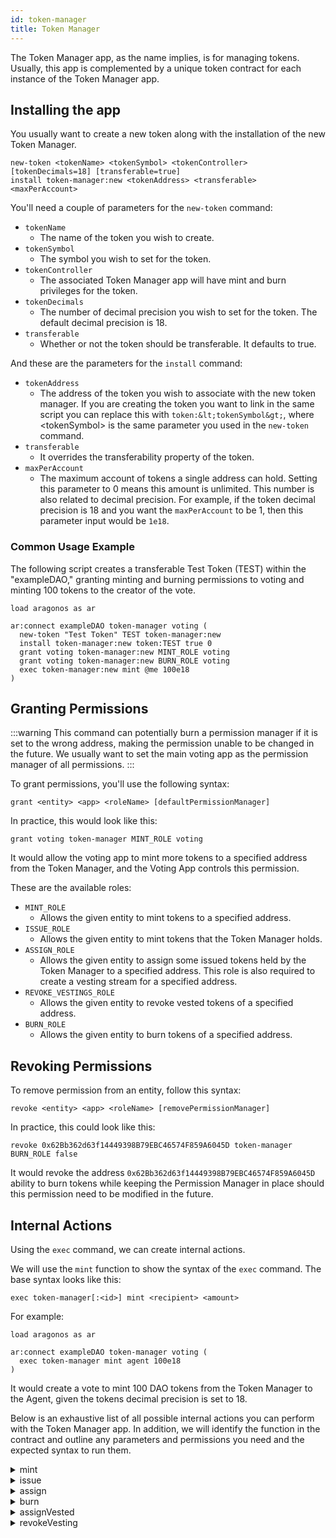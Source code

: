 ```yaml
---
id: token-manager
title: Token Manager
---
```


The Token Manager app, as the name implies, is for managing tokens. Usually, this app is complemented by a unique token contract for each instance of the Token Manager app.

## Installing the app

You usually want to create a new token along with the installation of the new Token Manager.

```
new-token <tokenName> <tokenSymbol> <tokenController> [tokenDecimals=18] [transferable=true]
install token-manager:new <tokenAddress> <transferable> <maxPerAccount>
```

You'll need a couple of parameters for the `new-token` command:

- `tokenName`
    - The name of the token you wish to create.
- `tokenSymbol`
    - The symbol you wish to set for the token.
- `tokenController`
    - The associated Token Manager app will have mint and burn privileges for the token.
- `tokenDecimals`
    - The number of decimal precision you wish to set for the token. The default decimal precision is 18.
- `transferable`
    - Whether or not the token should be transferable. It defaults to true.

And these are the parameters for the `install` command:
- `tokenAddress`
    - The address of the token you wish to associate with the new token manager. If you are creating the token you want to link in the same script you can replace this with `token:&lt;tokenSymbol&gt;`, where &lt;tokenSymbol&gt; is the same parameter you used in the `new-token` command.
- `transferable`
    - It overrides the transferability property of the token.
- `maxPerAccount`
    - The maximum account of tokens a single address can hold. Setting this parameter to 0 means this amount is unlimited. This number is also related to decimal precision. For example, if the token decimal precision is 18 and you want the `maxPerAccount` to be 1, then this parameter input would be `1e18`.

### Common Usage Example

The following script creates a transferable Test Token (TEST) within the "exampleDAO," granting minting and burning permissions to voting and minting 100 tokens to the creator of the vote.

```
load aragonos as ar

ar:connect exampleDAO token-manager voting (
  new-token "Test Token" TEST token-manager:new
  install token-manager:new token:TEST true 0
  grant voting token-manager:new MINT_ROLE voting
  grant voting token-manager:new BURN_ROLE voting
  exec token-manager:new mint @me 100e18
)
```


<InstallVersioning />

## Granting Permissions

:::warning
This command can potentially burn a permission manager if it is set to the wrong address, making the permission unable to be changed in the future. We usually want to set the main voting app as the permission manager of all permissions.
:::

To grant permissions, you'll use the following syntax:

```
grant <entity> <app> <roleName> [defaultPermissionManager]
```

In practice, this would look like this:

```
grant voting token-manager MINT_ROLE voting
```

It would allow the voting app to mint more tokens to a specified address from the Token Manager, and the Voting App controls this permission.

These are the available roles:
- `MINT_ROLE`
    - Allows the given entity to mint tokens to a specified address.
- `ISSUE_ROLE`
    - Allows the given entity to mint tokens that the Token Manager holds.
- `ASSIGN_ROLE`
    - Allows the given entity to assign some issued tokens held by the Token Manager to a specified address. This role is also required to create a vesting stream for a specified address.
- `REVOKE_VESTINGS_ROLE`
    - Allows the given entity to revoke vested tokens of a specified address.
- `BURN_ROLE`
    - Allows the given entity to burn tokens of a specified address.


<TypesOfEntities />



<OracleGrant />


## Revoking Permissions

To remove permission from an entity, follow this syntax:

```
revoke <entity> <app> <roleName> [removePermissionManager]
```

In practice, this could look like this:

```
revoke 0x62Bb362d63f14449398B79EBC46574F859A6045D token-manager BURN_ROLE false
```

It would revoke the address `0x62Bb362d63f14449398B79EBC46574F859A6045D` ability to burn tokens while keeping the Permission Manager in place should this permission need to be modified in the future.

## Internal Actions


Using the `exec` command, we can create internal actions.

We will use the `mint` function to show the syntax of the `exec` command. The base syntax looks like this:

```
exec token-manager[:<id>] mint <recipient> <amount>
```

For example:

```
load aragonos as ar

ar:connect exampleDAO token-manager voting (
  exec token-manager mint agent 100e18
)
```

It would create a vote to mint 100 DAO tokens from the Token Manager to the Agent, given the tokens decimal precision is set to 18.

Below is an exhaustive list of all possible internal actions you can perform with the Token Manager app. In addition, we will identify the function in the contract and outline any parameters and permissions you need and the expected syntax to run them.

<details>
<summary>mint</summary>

This function will mint more of the tokens that are associated with the Token Manager app.

#### Parameters

- `receiver` - The entity's address that will receive the minted tokens (address).
- `amount` - The number of tokens you wish to mint. **Take note of the token's decimal precision**(uint256). 

#### Permissions

The entity that wishes to mint more tokens will need the `MINT_ROLE` role.

#### Syntax

```
exec token-manager mint <receiver> <amount>
```
</details>

<details>
<summary>issue</summary>

It will mint a specified amount of tokens that the Token Manager app will hold.

#### Parameters

- `amount` - The number of tokens you wish to mint. **Take note of the token's decimal precision**. (uint256)

#### Permissions

The entity that wishes to mint more tokens to the Token Manager app will need the `ISSUE_ROLE` role.

#### Syntax

```
exec token-manager issue <amount>
```
</details>
<details>
<summary>assign</summary>

It sends a specified amount of the Token Manager tokens currently held by the Token Manager to a specified address.

#### Parameters
- `receiver` - The entity's address will receive the assigned tokens. (address)
- `amount` - The number of tokens you wish to assign. **Take note of the token's decimal precision**. (uint256) 

#### Permissions

The entity that wishes to assign tokens to a specified address will require the `ASSIGN_ROLE` role.

#### Syntax
```
exec token-manager assign <receiver> <amount>
```
</details>

<details>
<summary>burn</summary>

This function will burn a specified amount of the associated Token Manager tokens from a specified address.

#### Parameters

- `holder` - The address of the current token holder from which you would like to burn tokens.
- `amount` - The number of tokens you wish to burn. **Take note of the token's decimal precision**. (uint256) 

#### Permissions

The entity that wishes to burn tokens must have the `BURN_ROLE` role.

#### Syntax

```
exec token-manager burn <holder> <amount>
```
</details>

<details>
<summary>assignVested</summary>
<div id='warning'><h3>WARNING!</h3>
<p> A known issue in the Aragon Client will cause the UI to hang and crash when calling this function to the DAO, rendering the Aragon interface unusable. At this point, we do not advise using this function. You can track the issue here:
<u>https://github.com/aragon/client/issues/1543</u></p>
</div>

It creates a revokable vesting schedule. It assigns tokens the Token Manager holds to a specified address according to a specified vesting schedule. This vesting schedule linearly releases tokens issued to the Token Manager to the recipient. Therefore, you will have to ensure the Token Manager has enough tokens issued to itself using the `issue` function before assigning the vesting schedule. The schedule begins at the `start` date, but funds are only sent after the specified `cliff` date until the specified end date or `vested` date.

#### Parameters

- `receiver` - The entity's address will receive the vested tokens. (address)
- `amount` - The number of tokens you wish to vest. **Take note of the token's decimal precision**. (uint256)
- `start` - The start date of when the vesting begins. This is formatted as a UNIX timestamp. (uint64)
- `cliff` - The date when tokens begin to be released. (uint64)
- `vested` - The date when 100% of the tokens are vested to the specified address. (uint64)
- `revokable` - Whether the Token Manager can revoke the vesting. (boolean)

#### Permissions

The entity wishing to assign a vesting schedule will need the `ASSIGN_ROLE` role.

#### Syntax

```
exec token-manager assignVested <receiver> <amount> <start> <cliff> <vested> <revokable>
```

#### Usage Example

We create a vesting schedule to send 100 tokens over ten days to DAO member Mitch, with a cliff on day 4. This means 10% of the tokens are vested per day. The recipient receives no tokens until the cliff date, then receives 40% of the tokens immediately and a further 10% per day. The Token Manager can revoke the vesting schedule (calling the function `revokeVesting`).

- Our `start` date is the 1st of June, 2030, and the end date is the 10th of June, 2030 (at timestamps 1909116061 and 1909893661, respectively).
- On the 4th of June, we reach the `cliff`, and 40 tokens in the vesting schedule are sent to Mitch (at timestamp 1909375261).
- The 5th of June, he would have 50 tokens. The 6th, 60 tokens, and so on.
- By the 10th of June, we hit our `vested` date, and Mitch will have 100 tokens vested(received) to his address.

Our final EVMcrispr script would look like this to create this vesting schedule:
```
load aragonos as ar

ar:connect exampleDAO token-manager voting (
  exec token-manager assignVested 0x123456789abcdef123456789abcdef0123456789 100e18 1909116061 1909375261 1909893661 true
)
```
</details>


<details>
<summary>revokeVesting</summary>

Revoke the specified vesting from a specified token holder.

#### Parameters

- `holder` - The address of the recipient of the vested tokens. (address)
- `vestingId` - The numerical identifier of the vesting schedule. (uint256)

#### Permissions

The entity that wishes to revoke a vesting schedule will need the `REVOKE_VESTINGS_ROLE` role.

#### Syntax

```
exec token-manager revokeVesting <holder> <vestingId>
```

</details>
